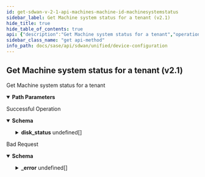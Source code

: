 ```yaml
---
id: get-sdwan-v-2-1-api-machines-machine-id-machinesystemstatus
sidebar_label: Get Machine system status for a tenant (v2.1)
hide_title: true
hide_table_of_contents: true
api: {"description":"Get Machine system status for a tenant","operationId":"get-sdwan-v2.1-api-machines-machine_id-machinesystemstatus","parameters":[{"in":"path","name":"machine_id","required":true,"schema":{"description":"Machine Id","type":"string"}}],"responses":{"200":{"content":{"application/json":{"schema":{"properties":{"boot_mode":{"description":"Boot Mode: ValidateEnum(enumClass = classOf[BootMode], message = Invalid enum string., nullAllowed = true) ","enum":["BIOS","UEFI_ONLY","UEFI_SECURE"],"type":"string"},"disk_status":{"description":"Disk Status: Valid ","items":{"properties":{"encryption_status":{"description":"Encryption Status: ValidateEnum(enumClass = classOf[EncryptionStatus], message = PARTITION_STATE_INVALID_ENCRYPTION_STATE, nullAllowed = true) ","enum":["ON","OFF"],"type":"string"},"mount_point":{"description":"Mount Point: Size(max = 128, message = PARTITION_STATE_INVALID_MOUNT_POINT, min = 0) ","type":"string"},"size":{"description":"Size: Min(message = PARTITION_STATE_INVALID_SIZE, value = 0L) ","format":"int64","type":"integer"}}},"type":"array"},"fips_mode":{"description":"Fips Mode: ValidateEnum(enumClass = classOf[MachineFipsMode], message = Invalid enum string., nullAllowed = true) ","enum":["none","fips","non_fips"],"type":"string"},"hardware_id":{"description":"Hardware Id: Required(message = MACHINESTATUS_INVALID_HARDWARE_ID) Readonly(message = Readonly attribute., valid = true) ","type":"string"},"id":{"description":"Id","type":"string"},"tpm_status":{"description":"Tpm Status","type":"string"},"trusted_boot":{"description":"Trusted Boot: ValidateEnum(enumClass = classOf[TrustedBootStatus], message = Invalid enum string., nullAllowed = true) ","enum":["PASSED","FAILED"],"type":"string"}},"required":["hardware_id"]}}},"description":"Successful Operation"},"400":{"content":{"application/json":{"example":{"value":{"_error":[{"code":"MACHINE_UNKNOWN"},{"code":"MACHINE_STATUS_UNKNOWN"}]}},"schema":{"properties":{"_error":{"items":{"properties":{"code":{"type":"string"},"message":{"type":"string"}}},"type":"array"}}}}},"description":"Bad Request"}},"tags":["Device Configuration"],"method":"get","path":"/sdwan/v2.1/api/machines/{machine_id}/machinesystemstatus","info":{"contact":{},"description":"List of APIs used to manage your device software to upgrade, retrieve available software images, and upgrade status information.","title":"Device Configuration","version":"Latest"},"postman":{"name":"Get Machine system status for a tenant (v2.1)","description":{"content":"Get Machine system status for a tenant","type":"text/plain"},"url":{"path":["sdwan","v2.1","api","machines",":machine_id","machinesystemstatus"],"host":["{{baseUrl}}"],"query":[],"variable":[{"disabled":false,"description":{"content":"(Required) ","type":"text/plain"},"type":"any","value":"","key":"machine_id"}]},"header":[{"key":"Accept","value":"application/json"}],"method":"GET"}}
sidebar_class_name: "get api-method"
info_path: docs/sase/api/sdwan/unified/device-configuration
---
```



## Get Machine system status for a tenant (v2.1)



Get Machine system status for a tenant

<details style={{"marginBottom":"1rem"}} data-collapsed={false} open={true}><summary style={{}}><strong>Path Parameters</strong></summary><div><ul><ParamsItem className={"paramsItem"} param={{"in":"path","name":"machine_id","required":true,"schema":{"description":"Machine Id","type":"string"}}}></ParamsItem></ul></div></details><div><ApiTabs><TabItem label={"200"} value={"200"}><div>

Successful Operation

</div><div><MimeTabs groupId={"mime-type"}><TabItem label={"application/json"} value={"application/json"}><SchemaTabs groupId={"schema-tabs"}><TabTtem label={"Schema"} value={"Schema"}><details style={{}} data-collapsed={false} open={true}><summary style={{"textAlign":"left"}}><strong>Schema</strong></summary><div style={{"textAlign":"left","marginLeft":"1rem"}}></div><ul style={{"marginLeft":"1rem"}}><SchemaItem collapsible={false} name={"boot_mode"} required={false} schemaDescription={"Boot Mode: ValidateEnum(enumClass = classOf[BootMode], message = Invalid enum string., nullAllowed = true) "} schemaName={"string"} qualifierMessage={"**Possible values:** [`BIOS`, `UEFI_ONLY`, `UEFI_SECURE`]"} defaultValue={undefined}></SchemaItem><SchemaItem collapsible={true} className={"schemaItem"}><details style={{}}><summary style={{}}><strong>disk_status</strong><span style={{"opacity":"0.6"}}> undefined[]</span></summary><div style={{"marginLeft":"1rem"}}><div style={{"marginTop":".5rem","marginBottom":".5rem"}}>

Disk Status: Valid 

</div><SchemaItem collapsible={false} name={"encryption_status"} required={false} schemaDescription={"Encryption Status: ValidateEnum(enumClass = classOf[EncryptionStatus], message = PARTITION_STATE_INVALID_ENCRYPTION_STATE, nullAllowed = true) "} schemaName={"string"} qualifierMessage={"**Possible values:** [`ON`, `OFF`]"} defaultValue={undefined}></SchemaItem><SchemaItem collapsible={false} name={"mount_point"} required={false} schemaDescription={"Mount Point: Size(max = 128, message = PARTITION_STATE_INVALID_MOUNT_POINT, min = 0) "} schemaName={"string"} qualifierMessage={undefined} defaultValue={undefined}></SchemaItem><SchemaItem collapsible={false} name={"size"} required={false} schemaDescription={"Size: Min(message = PARTITION_STATE_INVALID_SIZE, value = 0L) "} schemaName={"int64"} qualifierMessage={undefined} defaultValue={undefined}></SchemaItem></div></details></SchemaItem><SchemaItem collapsible={false} name={"fips_mode"} required={false} schemaDescription={"Fips Mode: ValidateEnum(enumClass = classOf[MachineFipsMode], message = Invalid enum string., nullAllowed = true) "} schemaName={"string"} qualifierMessage={"**Possible values:** [`none`, `fips`, `non_fips`]"} defaultValue={undefined}></SchemaItem><SchemaItem collapsible={false} name={"hardware_id"} required={false} schemaDescription={"Hardware Id: Required(message = MACHINESTATUS_INVALID_HARDWARE_ID) Readonly(message = Readonly attribute., valid = true) "} schemaName={"string"} qualifierMessage={undefined} defaultValue={undefined}></SchemaItem><SchemaItem collapsible={false} name={"id"} required={false} schemaDescription={"Id"} schemaName={"string"} qualifierMessage={undefined} defaultValue={undefined}></SchemaItem><SchemaItem collapsible={false} name={"tpm_status"} required={false} schemaDescription={"Tpm Status"} schemaName={"string"} qualifierMessage={undefined} defaultValue={undefined}></SchemaItem><SchemaItem collapsible={false} name={"trusted_boot"} required={false} schemaDescription={"Trusted Boot: ValidateEnum(enumClass = classOf[TrustedBootStatus], message = Invalid enum string., nullAllowed = true) "} schemaName={"string"} qualifierMessage={"**Possible values:** [`PASSED`, `FAILED`]"} defaultValue={undefined}></SchemaItem></ul></details></TabTtem></SchemaTabs></TabItem></MimeTabs></div></TabItem><TabItem label={"400"} value={"400"}><div>

Bad Request

</div><div><MimeTabs groupId={"mime-type"}><TabItem label={"application/json"} value={"application/json"}><SchemaTabs groupId={"schema-tabs"}><TabTtem label={"Schema"} value={"Schema"}><details style={{}} data-collapsed={false} open={true}><summary style={{"textAlign":"left"}}><strong>Schema</strong></summary><div style={{"textAlign":"left","marginLeft":"1rem"}}></div><ul style={{"marginLeft":"1rem"}}><SchemaItem collapsible={true} className={"schemaItem"}><details style={{}}><summary style={{}}><strong>_error</strong><span style={{"opacity":"0.6"}}> undefined[]</span></summary><div style={{"marginLeft":"1rem"}}><SchemaItem collapsible={false} name={"code"} required={false} schemaDescription={undefined} schemaName={"string"} qualifierMessage={undefined} defaultValue={undefined}></SchemaItem><SchemaItem collapsible={false} name={"message"} required={false} schemaDescription={undefined} schemaName={"string"} qualifierMessage={undefined} defaultValue={undefined}></SchemaItem></div></details></SchemaItem></ul></details></TabTtem><TabItem label={"Example"} value={"Example"}><ResponseSamples responseExample={"{\n  \"value\": {\n    \"_error\": [\n      {\n        \"code\": \"MACHINE_UNKNOWN\"\n      },\n      {\n        \"code\": \"MACHINE_STATUS_UNKNOWN\"\n      }\n    ]\n  }\n}"}></ResponseSamples></TabItem></SchemaTabs></TabItem></MimeTabs></div></TabItem></ApiTabs></div>
      